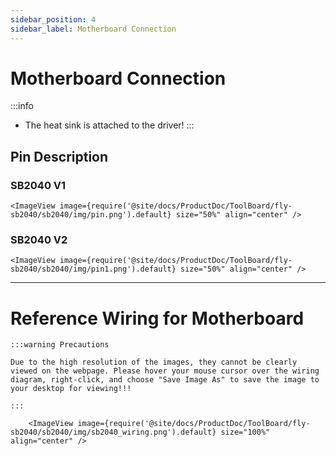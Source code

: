 ```yaml
---
sidebar_position: 4
sidebar_label: Motherboard Connection
---
```



# Motherboard Connection

:::info
* The heat sink is attached to the driver!
:::


## Pin Description

### SB2040 V1
    <ImageView image={require('@site/docs/ProductDoc/ToolBoard/fly-sb2040/sb2040/img/pin.png').default} size="50%" align="center" />

### SB2040 V2
    <ImageView image={require('@site/docs/ProductDoc/ToolBoard/fly-sb2040/sb2040/img/pin1.png').default} size="50%" align="center" />

---

# Reference Wiring for Motherboard

    :::warning Precautions

    Due to the high resolution of the images, they cannot be clearly viewed on the webpage. Please hover your mouse cursor over the wiring diagram, right-click, and choose "Save Image As" to save the image to your desktop for viewing!!!

    :::

        <ImageView image={require('@site/docs/ProductDoc/ToolBoard/fly-sb2040/sb2040/img/sb2040_wiring.png').default} size="100%" align="center" />